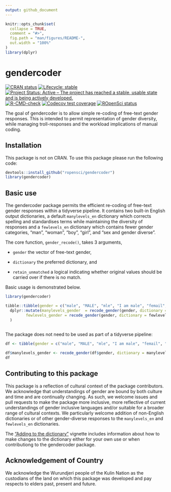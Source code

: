 ```yaml
---
output: github_document
---
```


<!-- README.md is generated from README.Rmd. Please edit that file -->

```r
knitr::opts_chunk$set(
  collapse = TRUE,
  comment = "#>",
  fig.path = "man/figures/README-",
  out.width = "100%"
)
library(dplyr)
```
# gendercoder
<!-- badges: start -->

[![CRAN status](https://www.r-pkg.org/badges/version/gendercoder)](https://CRAN.R-project.org/package=gendercoder)
[![Lifecycle: stable](https://img.shields.io/badge/lifecycle-stable-brightgreen.svg)](https://lifecycle.r-lib.org/articles/stages.html#stable)
[![Project Status: Active – The project has reached a stable, usable state and is being actively developed.](https://www.repostatus.org/badges/latest/active.svg)](https://www.repostatus.org/#active)
[![R-CMD-check](https://github.com/ropensci/gendercoder/workflows/R-CMD-check/badge.svg)](https://github.com/ropensci/gendercoder/actions)
[![Codecov test coverage](https://codecov.io/gh/ropensci/gendercoder/branch/master/graph/badge.svg)](https://codecov.io/gh/ropensci/gendercoder?branch=master)
[![ROpenSci
status](https://badges.ropensci.org/435_status.svg)](https://github.com/ropensci/software-review/issues/435)
<!-- badges: end -->


The goal of gendercoder is to allow simple re-coding of free-text gender 
responses. This is intended to permit representation of gender diversity, 
while managing troll-responses and the workload implications of manual coding. 

## Installation

This package is not on CRAN. To use this package please run the following code:

``` r
devtools::install_github("ropensci/gendercoder")
library(gendercoder)
```
## Basic use

The gendercoder package permits the efficient re-coding of free-text gender 
responses within a tidyverse pipeline. It contains two built-in English output 
dictionaries, a default `manylevels_en` dictionary which corrects spelling and 
standardises terms while maintaining the diversity of responses and a 
`fewlevels_en` dictionary which contains fewer gender categories, "man", "woman", 
"boy", "girl", and "sex and gender diverse". 

The core function, `gender_recode()`, takes 3 arguments, 

- `gender` the vector of free-text gender,

- `dictionary` the preferred dictionary, and

- `retain_unmatched` a logical indicating whether original values should be carried over if 
there is no match. 

Basic usage is demonstrated below. 

```r
library(gendercoder)

tibble::tibble(gender = c("male", "MALE", "mle", "I am male", "femail", "female", "enby")) |>
  dplyr::mutate(manylevels_gender  = recode_gender(gender, dictionary = manylevels_en, retain_unmatched = TRUE),
         fewlevels_gender = recode_gender(gender, dictionary = fewlevels_en, retain_unmatched = FALSE)
  )
  
```

The package does not need to be used as part of a tidyverse pipeline:

```r
df <- tibble(gender = c("male", "MALE", "mle", "I am male", "femail", "female", "enby")) 

df$manylevels_gender <- recode_gender(df$gender, dictionary = manylevels_en)
df
```


## Contributing to this package

This package is a reflection of cultural context of the package contributors. 
We acknowledge that understandings of gender are bound by both culture and time 
and are continually changing. As such, we welcome issues and pull requests to 
make the package more inclusive, more reflective of current understandings of 
gender inclusive languages and/or suitable for a broader range of cultural 
contexts. We particularly welcome addition of non-English dictionaries or of 
other gender-diverse responses to the `manylevels_en` and `fewlevels_en` dictionaries.

The ["Adding to the dictionary"](https://ropensci.github.io/gendercoder/articles/a02_add_dictionary.html) vignette includes information about how to make changes to the dictionary either for your own use or when contributiong to the gendercoder package.


## Acknowledgement of Country

We acknowledge the Wurundjeri people of the Kulin Nation as the custodians of 
the land on which this package was developed and pay respects to elders past, 
present and future.
